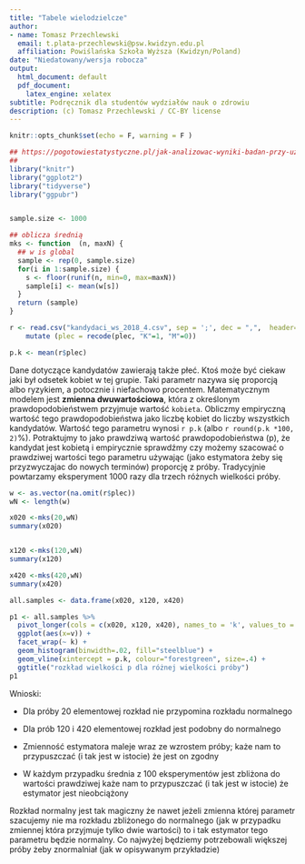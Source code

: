 ```yaml
---
title: "Tabele wielodzielcze"
author:
- name: Tomasz Przechlewski
  email: t.plata-przechlewski@psw.kwidzyn.edu.pl
  affiliation: Powiślańska Szkoła Wyższa (Kwidzyn/Poland)
date: "Niedatowany/wersja robocza"
output:
  html_document: default
  pdf_document: 
    latex_engine: xelatex
subtitle: Podręcznik dla studentów wydziałów nauk o zdrowiu
description: (c) Tomasz Przechlewski / CC-BY license
---
```


```r
knitr::opts_chunk$set(echo = F, warning = F )

## https://pogotowiestatystyczne.pl/jak-analizowac-wyniki-badan-przy-uzyciu-ankiety-wlasnego-autorstwa/
##
library("knitr")
library("ggplot2")
library("tidyverse")
library("ggpubr")


sample.size <- 1000

## oblicza średnią
mks <- function  (n, maxN) {
  ## w is global
  sample <- rep(0, sample.size)
  for(i in 1:sample.size) {
    s <- floor(runif(n, min=0, max=maxN))
    sample[i] <- mean(w[s])
  }
  return (sample)
}

r <- read.csv("kandydaci_ws_2018_4.csv", sep = ';', dec = ",",  header=T, na.string="NA") %>%
    mutate (plec = recode(plec, "K"=1, "M"=0))

p.k <- mean(r$plec)

```


Dane dotyczące kandydatów zawierają także płeć. Ktoś może być ciekaw
jaki był odsetek kobiet w tej grupie. Taki parametr nazywa się proporcją
albo ryzykiem, a potocznie i niefachowo procentem. 
Matematycznym modelem jest **zmienna dwuwartościowa**, która
z określonym prawdopodobieństwem przyjmuje wartość `kobieta`. 
Obliczmy
empiryczną wartość tego prawdopodobieństwa jako liczbę kobiet do liczby
wszystkich kandydatów. Wartość tego parametru wynosi `r p.k` (albo 
`r round(p.k *100, 2)`%). 
Potraktujmy to jako prawdziwą wartość prawdopodobieństwa (p), że
kandydat jest kobietą i empirycznie sprawdźmy czy możemy szacować
o prawdziwej wartości tego parametru 
używając (jako estymatora żeby się przyzwyczajac do nowych terminów) proporcję z próby.
Tradycyjnie powtarzamy eksperyment 1000 razy dla trzech różnych wielkości próby.

```r
w <- as.vector(na.omit(r$plec))
wN <- length(w)

x020 <-mks(20,wN)
summary(x020)


x120 <-mks(120,wN)
summary(x120)

x420 <-mks(420,wN)
summary(x420)

all.samples <- data.frame(x020, x120, x420)

p1 <- all.samples %>%
  pivot_longer(cols = c(x020, x120, x420), names_to = 'k', values_to = 'v') %>%
  ggplot(aes(x=v)) +
  facet_wrap(~ k) +
  geom_histogram(binwidth=.02, fill="steelblue") +
  geom_vline(xintercept = p.k, colour="forestgreen", size=.4) +
  ggtitle("rozkład wielkości p dla różnej wielkości próby")
p1

```

Wnioski: 

* Dla próby 20 elementowej rozkład nie przypomina rozkładu normalnego

* Dla prób 120 i 420 elementowej rozkład jest podobny do normalnego

* Zmienność estymatora maleje wraz ze wzrostem próby; każe nam to przypuszczać
(i tak jest w istocie) że jest on zgodny

* W każdym przypadku średnia z 100 eksperymentów jest zbliżona do wartości prawdziwej
 każe nam to przypuszczać (i tak jest w istocie) że estymator jest nieobciążony
 
Rozkład normalny jest tak magiczny że nawet jeżeli zmienna której parametr
szacujemy nie ma rozkładu zbliżonego
do normalnego (jak w przypadku zmiennej która przyjmuje tylko dwie wartości)
to i tak estymator tego parametru będzie normalny. Co najwyżej będziemy
potrzebowali większej próby żeby znormalniał (jak w opisywanym przykładzie)
 